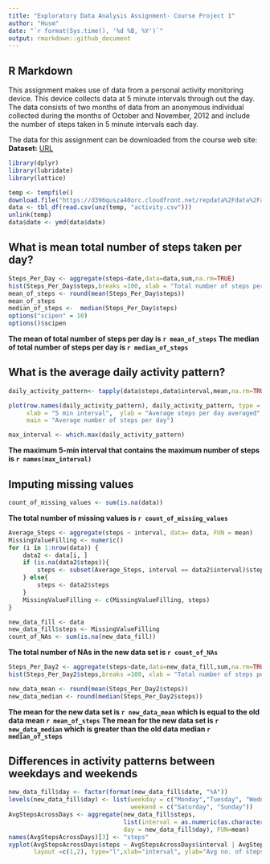 ---
title: "Exploratory Data Analysis Assignment- Course Project 1"
author: "Husm"
date: "`r format(Sys.time(), '%d %B, %Y')`"
output: rmarkdown::github_document
---


## R Markdown

This assignment makes use of data from a personal activity monitoring device. This device collects data at 5 minute intervals through out the day. The data consists of two months of data from an anonymous individual collected during the months of October and November, 2012 and include the number of steps taken in 5 minute intervals each day.

The data for this assignment can be downloaded from the course web site:  
**Dataset:** [URL](https://d396qusza40orc.cloudfront.net/repdata%2Fdata%2Factivity.zip)

```{r  Loading_libraries,  echo = TRUE, error=FALSE, message=FALSE, warning=FALSE}
library(dplyr)
library(lubridate)
library(lattice)
```

```{r  Loading_and_preprocessing_data,  echo = TRUE, error=FALSE, message=FALSE, warning=FALSE}
temp <- tempfile()
download.file("https://d396qusza40orc.cloudfront.net/repdata%2Fdata%2Factivity.zip",temp)
data <- tbl_df(read.csv(unz(temp, "activity.csv")))
unlink(temp)
data$date <- ymd(data$date)
```
## What is mean total number of steps taken per day?
```{r   total_number_of_steps_taken_per_day,  echo = TRUE, error=FALSE, message=FALSE, warning=FALSE}
Steps_Per_Day <- aggregate(steps~date,data=data,sum,na.rm=TRUE)
hist(Steps_Per_Day$steps,breaks =100, xlab = "Total number of steps per day", col=4, main=" Total number of steps taken each day")
mean_of_steps <- round(mean(Steps_Per_Day$steps))
mean_of_steps
median_of_steps <-  median(Steps_Per_Day$steps)
options("scipen" = 10)
options()$scipen
```

**The mean of total number of steps per day is ```r mean_of_steps```**
**The median of total number of steps per day is ```r median_of_steps```**


## What is the average daily activity pattern?
```{r   average_daily_activity_pattern,  echo = TRUE, error=FALSE, message=FALSE, warning=FALSE}
daily_activity_pattern<- tapply(data$steps,data$interval,mean,na.rm=TRUE)

plot(row.names(daily_activity_pattern), daily_activity_pattern, type = "l", col = "2",
     xlab = "5 min interval",  ylab = "Average steps per day averaged",
     main = "Average number of steps per day")
```

```{r max_interval,  echo = TRUE, error=FALSE, message=FALSE, warning=FALSE}
max_interval <- which.max(daily_activity_pattern)
```

**The maximum 5-min interval that contains the maximum number of steps is `r names(max_interval)`**

## Imputing missing values

```{r Count_of_missing_value,  echo = TRUE, error=FALSE, message=FALSE, warning=FALSE}
count_of_missing_values <- sum(is.na(data))
```
**The total number of missing values is `r count_of_missing_values`**

```{r filling_missing_value,  echo = TRUE, error=FALSE, message=FALSE, warning=FALSE}
Average_Steps <- aggregate(steps ~ interval, data= data, FUN = mean)
MissingValueFilling <- numeric()
for (i in 1:nrow(data)) {
    data2 <- data[i, ]
    if (is.na(data2$steps)){
        steps <- subset(Average_Steps, interval == data2$interval)$steps
    } else{
        steps <- data2$steps
    }
    MissingValueFilling <- c(MissingValueFilling, steps)
}
```

```{r new_data_set_with_no_NAs,  echo = TRUE, error=FALSE, message=FALSE, warning=FALSE}
new_data_fill <- data
new_data_fill$steps <- MissingValueFilling
count_of_NAs <- sum(is.na(new_data_fill))
```
**The total number of NAs in the new data set is ```r count_of_NAs```**

```{r histogram_mean_median_for_new_data set,  echo = TRUE, error=FALSE, message=FALSE, warning=FALSE}
Steps_Per_Day2 <- aggregate(steps~date,data=new_data_fill,sum,na.rm=TRUE)
hist(Steps_Per_Day2$steps,breaks =100, xlab = "Total number of steps per day", col=4, main = "Total number of steps taken each day ")

new_data_mean <- round(mean(Steps_Per_Day2$steps))
new_data_median <- round(median(Steps_Per_Day2$steps))

```

**The mean for the new data set is ```r new_data_mean``` which is equal to the old data mean ```r mean_of_steps```**
**The mean for the new data set is ```r new_data_median``` which is greater than the old data median ```r median_of_steps```**

## Differences in activity patterns between weekdays and weekends

```{r  total_number_of_steps_taken_per_day_for_new_data_set,  echo = TRUE, error=FALSE, message=FALSE, warning=FALSE}
new_data_fill$day <- factor(format(new_data_fill$date, "%A"))
levels(new_data_fill$day) <- list(weekday = c("Monday","Tuesday", "Wednesday", "Thursday", "Friday"),
                                  weekend = c("Saturday", "Sunday"))
AvgStepsAcrossDays <- aggregate(new_data_fill$steps,
                                list(interval = as.numeric(as.character(new_data_fill$interval)),
                                day = new_data_fill$day), FUN=mean)
names(AvgStepsAcrossDays)[3] <- "steps"
xyplot(AvgStepsAcrossDays$steps ~ AvgStepsAcrossDays$interval | AvgStepsAcrossDays$day, 
       layout =c(1,2), type="l",xlab="interval", ylab="Avg no. of steps")
```



